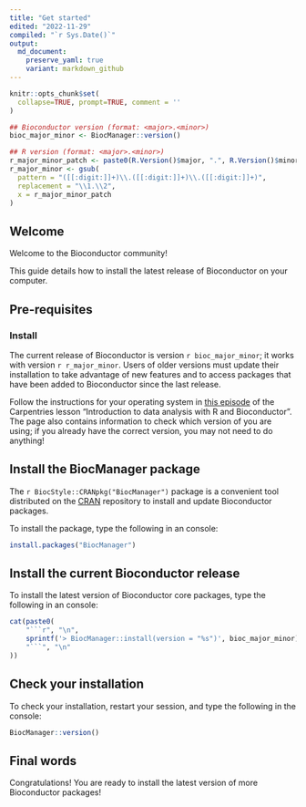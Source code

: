```yaml
---
title: "Get started"
edited: "2022-11-29"
compiled: "`r Sys.Date()`"
output:
  md_document:
    preserve_yaml: true
    variant: markdown_github
---
```


```r
knitr::opts_chunk$set(
  collapse=TRUE, prompt=TRUE, comment = ''
)
```


```r
## Bioconductor version (format: <major>.<minor>)
bioc_major_minor <- BiocManager::version()
```

```r
## R version (format: <major>.<minor>)
r_major_minor_patch <- paste0(R.Version()$major, ".", R.Version()$minor)
r_major_minor <- gsub(
  pattern = "([[:digit:]]+)\\.([[:digit:]]+)\\.([[:digit:]]+)",
  replacement = "\\1.\\2",
  x = r_major_minor_patch
)
```

## Welcome

Welcome to the Bioconductor community!

This guide details how to install the latest release of Bioconductor on your
computer.

## Pre-requisites

### Install <i class="fab fa-r-project"></i>

The current release of Bioconductor is version `r bioc_major_minor`; it works with <i class="fab fa-r-project"></i> version `r r_major_minor`.
Users of older <i class="fab fa-r-project"></i> versions must update their installation to take advantage of new features and to access packages that have been added to Bioconductor since the last release.

Follow the instructions for your operating system in [this episode][bioc-intro-setup] of the Carpentries lesson "Introduction to data analysis with R and Bioconductor".
The page also contains information to check which version of <i class="fab fa-r-project"></i> you are using; if you already have the correct version, you may not need to do anything!

## Install the BiocManager package

The `r BiocStyle::CRANpkg("BiocManager")` package is a convenient tool distributed on the [CRAN][cran-website] repository to install and update Bioconductor packages.

To install the package, type the following in an <i class="fab fa-r-project"></i> console:

```r
install.packages("BiocManager")
```

## Install the current Bioconductor release

To install the latest version of Bioconductor core packages, type the following in an <i class="fab fa-r-project"></i> console:

```r
cat(paste0(
    "```r", "\n",
    sprintf('> BiocManager::install(version = "%s")', bioc_major_minor), "\n",
    "```", "\n"
))
```

## Check your installation

To check your installation, restart your <i class="fab fa-r-project"></i> session, and type the following in the <i class="fab fa-r-project"></i> console:

```r
BiocManager::version()
```

## Final words

Congratulations!
You are ready to install the latest version of more Bioconductor packages!

<!-- Links -->

[bioc-intro-setup]: https://carpentries-incubator.github.io/bioc-intro/setup.html
[cran-website]: https://cran.r-project.org/
